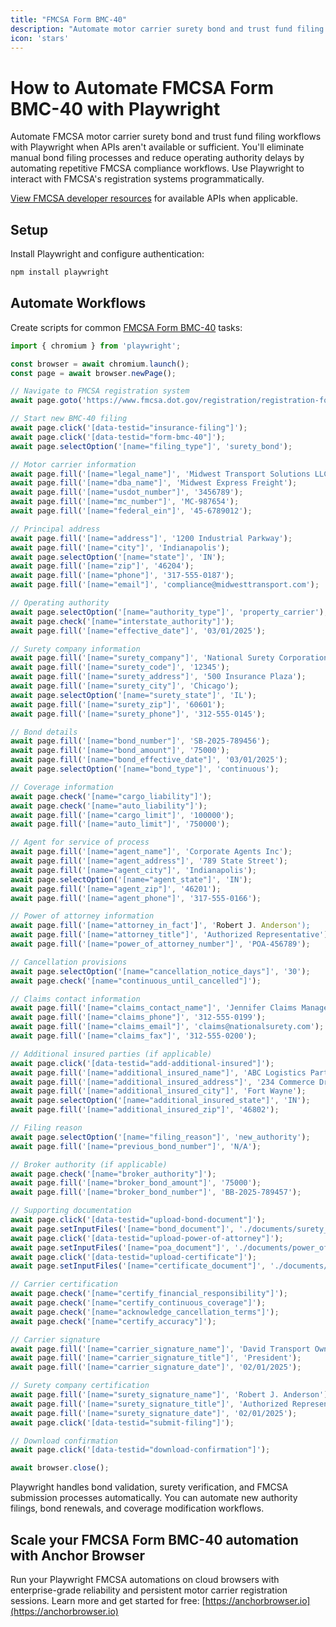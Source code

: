 ```yaml
---
title: "FMCSA Form BMC-40"
description: "Automate motor carrier surety bond and trust fund filing workflows with Playwright when APIs aren't available."
icon: 'stars'
---
```


# How to Automate FMCSA Form BMC-40 with Playwright

Automate FMCSA motor carrier surety bond and trust fund filing workflows with Playwright when APIs aren't available or sufficient. You'll eliminate manual bond filing processes and reduce operating authority delays by automating repetitive FMCSA compliance workflows. Use Playwright to interact with FMCSA's registration systems programmatically.

[View FMCSA developer resources](https://mobile.fmcsa.dot.gov/QCDevsite/docs/apiAccess) for available APIs when applicable.


## Setup

Install Playwright and configure authentication:
```bash
npm install playwright
```

## Automate Workflows

Create scripts for common [FMCSA Form BMC-40](https://www.fmcsa.dot.gov/sites/fmcsa.dot.gov/files/2025-09/BMC-40%20Form.pdf) tasks:


```JavaScript
import { chromium } from 'playwright';

const browser = await chromium.launch();
const page = await browser.newPage();

// Navigate to FMCSA registration system
await page.goto('https://www.fmcsa.dot.gov/registration/registration-forms');

// Start new BMC-40 filing
await page.click('[data-testid="insurance-filing"]');
await page.click('[data-testid="form-bmc-40"]');
await page.selectOption('[name="filing_type"]', 'surety_bond');

// Motor carrier information
await page.fill('[name="legal_name"]', 'Midwest Transport Solutions LLC');
await page.fill('[name="dba_name"]', 'Midwest Express Freight');
await page.fill('[name="usdot_number"]', '3456789');
await page.fill('[name="mc_number"]', 'MC-987654');
await page.fill('[name="federal_ein"]', '45-6789012');

// Principal address
await page.fill('[name="address"]', '1200 Industrial Parkway');
await page.fill('[name="city"]', 'Indianapolis');
await page.selectOption('[name="state"]', 'IN');
await page.fill('[name="zip"]', '46204');
await page.fill('[name="phone"]', '317-555-0187');
await page.fill('[name="email"]', 'compliance@midwesttransport.com');

// Operating authority
await page.selectOption('[name="authority_type"]', 'property_carrier');
await page.check('[name="interstate_authority"]');
await page.fill('[name="effective_date"]', '03/01/2025');

// Surety company information
await page.fill('[name="surety_company"]', 'National Surety Corporation');
await page.fill('[name="surety_code"]', '12345');
await page.fill('[name="surety_address"]', '500 Insurance Plaza');
await page.fill('[name="surety_city"]', 'Chicago');
await page.selectOption('[name="surety_state"]', 'IL');
await page.fill('[name="surety_zip"]', '60601');
await page.fill('[name="surety_phone"]', '312-555-0145');

// Bond details
await page.fill('[name="bond_number"]', 'SB-2025-789456');
await page.fill('[name="bond_amount"]', '75000');
await page.fill('[name="bond_effective_date"]', '03/01/2025');
await page.selectOption('[name="bond_type"]', 'continuous');

// Coverage information
await page.check('[name="cargo_liability"]');
await page.check('[name="auto_liability"]');
await page.fill('[name="cargo_limit"]', '100000');
await page.fill('[name="auto_limit"]', '750000');

// Agent for service of process
await page.fill('[name="agent_name"]', 'Corporate Agents Inc');
await page.fill('[name="agent_address"]', '789 State Street');
await page.fill('[name="agent_city"]', 'Indianapolis');
await page.selectOption('[name="agent_state"]', 'IN');
await page.fill('[name="agent_zip"]', '46201');
await page.fill('[name="agent_phone"]', '317-555-0166');

// Power of attorney information
await page.fill('[name="attorney_in_fact']', 'Robert J. Anderson');
await page.fill('[name="attorney_title"]', 'Authorized Representative');
await page.fill('[name="power_of_attorney_number"]', 'POA-456789');

// Cancellation provisions
await page.selectOption('[name="cancellation_notice_days"]', '30');
await page.check('[name="continuous_until_cancelled"]');

// Claims contact information
await page.fill('[name="claims_contact_name"]', 'Jennifer Claims Manager');
await page.fill('[name="claims_phone"]', '312-555-0199');
await page.fill('[name="claims_email"]', 'claims@nationalsurety.com');
await page.fill('[name="claims_fax"]', '312-555-0200');

// Additional insured parties (if applicable)
await page.click('[data-testid="add-additional-insured"]');
await page.fill('[name="additional_insured_name"]', 'ABC Logistics Partners');
await page.fill('[name="additional_insured_address"]', '234 Commerce Drive');
await page.fill('[name="additional_insured_city"]', 'Fort Wayne');
await page.selectOption('[name="additional_insured_state"]', 'IN');
await page.fill('[name="additional_insured_zip"]', '46802');

// Filing reason
await page.selectOption('[name="filing_reason"]', 'new_authority');
await page.fill('[name="previous_bond_number"]', 'N/A');

// Broker authority (if applicable)
await page.check('[name="broker_authority"]');
await page.fill('[name="broker_bond_amount"]', '75000');
await page.fill('[name="broker_bond_number"]', 'BB-2025-789457');

// Supporting documentation
await page.click('[data-testid="upload-bond-document"]');
await page.setInputFiles('[name="bond_document"]', './documents/surety_bond_original.pdf');
await page.click('[data-testid="upload-power-of-attorney"]');
await page.setInputFiles('[name="poa_document"]', './documents/power_of_attorney.pdf');
await page.click('[data-testid="upload-certificate"]');
await page.setInputFiles('[name="certificate_document"]', './documents/insurance_certificate.pdf');

// Carrier certification
await page.check('[name="certify_financial_responsibility"]');
await page.check('[name="certify_continuous_coverage"]');
await page.check('[name="acknowledge_cancellation_terms"]');
await page.check('[name="certify_accuracy"]');

// Carrier signature
await page.fill('[name="carrier_signature_name"]', 'David Transport Owner');
await page.fill('[name="carrier_signature_title"]', 'President');
await page.fill('[name="carrier_signature_date"]', '02/01/2025');

// Surety company certification
await page.fill('[name="surety_signature_name"]', 'Robert J. Anderson');
await page.fill('[name="surety_signature_title"]', 'Authorized Representative');
await page.fill('[name="surety_signature_date"]', '02/01/2025');
await page.click('[data-testid="submit-filing"]');

// Download confirmation
await page.click('[data-testid="download-confirmation"]');

await browser.close();
```

Playwright handles bond validation, surety verification, and FMCSA submission processes automatically. You can automate new authority filings, bond renewals, and coverage modification workflows.

## Scale your FMCSA Form BMC-40 automation with Anchor Browser

Run your Playwright FMCSA automations on cloud browsers with enterprise-grade reliability and persistent motor carrier registration sessions. Learn more and get started for free: [https://anchorbrowser.io](https://anchorbrowser.io)
